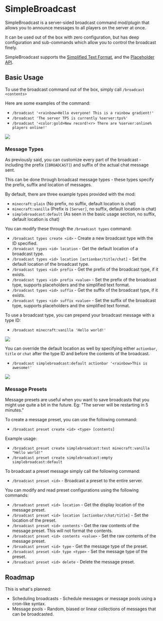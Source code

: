 # SimpleBroadcast

SimpleBroadcast is a server-sided broadcast command mod/plugin that allows you to announce messages to all players on the server at once.

It can be used out of the box with zero configuration, but has deep configuration and sub-commands which allow you to control the broadcast finely.

SimpleBroadcast supports the [Simplified Text Format](https://placeholders.pb4.eu/user/text-format/), and the [Placeholder API](https://placeholders.pb4.eu/user/default-placeholders/).

## Basic Usage

To use the broadcast command out of the box, simply call `/broadcast <contents>`

Here are some examples of the command:

- `/broadcast '<rainbow>Hello everyone! This is a rainbow gradient!'`
- `/broadcast 'The server TPS is currently %server:tps%'`
- `/broadcast '<color:gold>New record!<r> There are %server:online% players online!'`

![](https://cdn.modrinth.com/data/ijqqUY8R/images/fac3e2f0ec10a231e7a3dda5820fe5f87cb34263.png)

### Message Types

As previously said, you can customize every part of the broadcast - including the prefix (`[BROADCAST]`) and suffix of the actual chat message sent.

This can be done through broadcast message types - these types specify the prefix, suffix and location of messages.

By default, there are three example types provided with the mod:

- `minecraft:plain` (No prefix, no suffix, default location is chat)
- `minecraft:vanilla` (Prefix is `[Server]`, no suffix, default location is chat)
- `simplebroadcast:default` (As seen in the basic usage section, no suffix, default location is chat)

You can modify these through the `/broadcast types` command:

- `/broadcast types create <id>` - Create a new broadcast type with the ID specified.
- `/broadcast types <id> location` - Get the default location of a broadcast type.
- `/broadcast types <id> location [actionbar/title/chat]` - Set the default location of the broadcast type.
- `/broadcast types <id> prefix` - Get the prefix of the broadcast type, if it exists.
- `/broadcast types <id> prefix <value>` - Set the prefix of the broadcast type, supports placeholders and the simplified text format.
- `/broadcast types <id> suffix` - Get the suffix of the broadcast type, if it exists.
- `/broadcast types <id> suffix <value>` - Set the suffix of the broadcast type, supports placeholders and the simplified text format.

To use a broadcast type, you can prepend your broadcast message with a type ID:

- `/broadcast minecraft:vanilla 'Hello world!'`

![](https://cdn.modrinth.com/data/ijqqUY8R/images/0d9c8094388f07312277f3c0acb9fb4de7f1ef6a.png)

You can override the default location as well by specifying either `actionbar`, `title` or `chat` after the type ID and before the contents of the broadcast.

- `/broadcast simplebroadcast:default actionbar '<rainbow>This is awesome!'`

![](https://cdn.modrinth.com/data/ijqqUY8R/images/29a142c0d7974ebc0e9f4c7d29889a5ce20db9d7.png)

### Message Presets

Message presets are useful when you want to save broadcasts that you might use quite a bit in the future. Eg: "The server will be restarting in 5 minutes."

To create a message preset, you can use the following command:

- `/broadcast preset create <id> <type> [contents]`

Example usage:

- `/broadcast preset create simplebroadcast:test minecraft:vanilla "Hello world!"`
- `/broadcast preset create simplebroadcast:empty simplebroadcast:default`

To broadcast a preset message simply call the following command:

- `/broadcast preset <id>` - Broadcast a preset to the entire server.

You can modify and read preset configurations using the following commands:

- `/broadcast preset <id> location` - Get the display location of the message preset.
- `/broadcast preset <id> location [actionbar/chat/title]` - Set the location of the preset.
- `/broadcast preset <id> contents` - Get the raw contents of the message preset. This will not format the contents.
- `/broadcast preset <id> contents <value>` - Set the raw contents of the message preset.
- `/broadcast preset <id> type` - Get the message type of the preset.
- `/broadcast preset <id> type <type>` - Set the message type of the preset.
- `/broadcast preset <id> delete` - Delete the message preset.

## Roadmap

This is what's planned:

- Scheduling broadcasts - Schedule messages or message pools using a cron-like syntax.
- Message pools - Random, biased or linear collections of messages that can be broadcasted.

